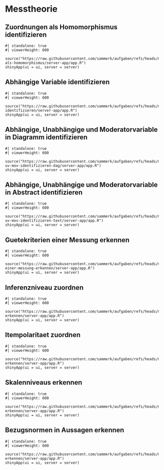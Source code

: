 # Messtheorie
## Zuordnungen als Homomorphismus identifizieren
```shinylive-r
#| standalone: true
#| viewerHeight: 600

source("https://raw.githubusercontent.com/sammerk/aufgaben/refs/heads/master/methodologie/messung-als-homomorphismus/server-app/app.R")
shinyApp(ui = ui, server = server)
```

## Abhängige Variable identifizieren
```shinylive-r
#| standalone: true
#| viewerHeight: 600

source("https://raw.githubusercontent.com/sammerk/aufgaben/refs/heads/master/methodologie/av-identifizieren/server-app/app.R")
shinyApp(ui = ui, server = server)
```

## Abhängige, Unabhängige und Moderatorvariable in Diagramm identifizieren
```shinylive-r
#| standalone: true
#| viewerHeight: 600

source("https://raw.githubusercontent.com/sammerk/aufgaben/refs/heads/master/methodologie/av-uv-mov-identifizieren-dag/server-app/app.R")
shinyApp(ui = ui, server = server)
```

## Abhängige, Unabhängige und Moderatorvariable in Abstract identifizieren
```shinylive-r
#| standalone: true
#| viewerHeight: 600

source("https://raw.githubusercontent.com/sammerk/aufgaben/refs/heads/master/methodologie/av-uv-mov-identifizieren-text/server-app/app.R")
shinyApp(ui = ui, server = server)
```

## Guetekriterien einer Messung erkennen
```shinylive-r
#| standalone: true
#| viewerHeight: 600

source("https://raw.githubusercontent.com/sammerk/aufgaben/refs/heads/master/methodologie/guetekriterien-einer-messung-erkennen/server-app/app.R")
shinyApp(ui = ui, server = server)
```

## Inferenzniveau zuordnen
```shinylive-r
#| standalone: true
#| viewerHeight: 600

source("https://raw.githubusercontent.com/sammerk/aufgaben/refs/heads/master/methodologie/inferenzniveau-erkennen/server-app/app.R")
shinyApp(ui = ui, server = server)
```

## Itempolaritaet zuordnen
```shinylive-r
#| standalone: true
#| viewerHeight: 600

source("https://raw.githubusercontent.com/sammerk/aufgaben/refs/heads/master/methodologie/itempolaritaet-erkennen/server-app/app.R")
shinyApp(ui = ui, server = server)
```

## Skalenniveaus erkennen
```shinylive-r
#| standalone: true
#| viewerHeight: 600

source("https://raw.githubusercontent.com/sammerk/aufgaben/refs/heads/master/methodologie/skalenniveau-erkennen/server-app/app.R")
shinyApp(ui = ui, server = server)
```

## Bezugsnormen in Aussagen erkennen
```shinylive-r
#| standalone: true
#| viewerHeight: 600

source("https://raw.githubusercontent.com/sammerk/aufgaben/refs/heads/master/methodologie/bezugsnormen-erkennen/server-app/app.R")
shinyApp(ui = ui, server = server)
```